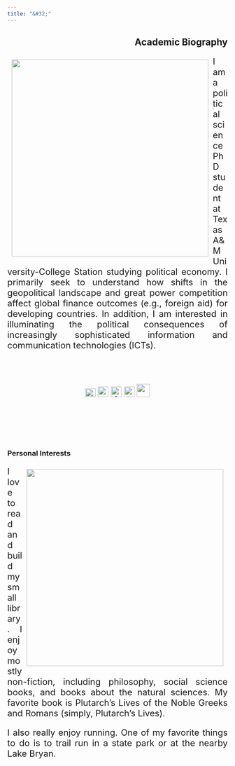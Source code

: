 ```yaml
---
title: "&#32;"
---
```

<head> <meta Nicholas Norfleet Ray/>
<meta Political Science/>
<meta Texas A&M University/>
</head>
<section>
<h1 align="right"> Academic Biography </h1>
  <p> <img src="Self-Portrait.jpg" style="float:left;padding:10px;width:450px;height:450px;">
  </p>
  <p align="justify" style = "font-size:20px;margin-bottom:2cm;"> I am a political science PhD student at Texas A&M University-College Station studying political economy. I primarily seek to understand how shifts in the geopolitical landscape and great power competition affect global finance outcomes (e.g., foreign aid) for developing countries. In addition, I am interested in illuminating the political consequences of increasingly sophisticated information and communication technologies (ICTs).
  <p align="center" style = "font-size:20px;margin-bottom:3cm;">
  <a href = "mailto: nnray@tamu.edu"> <img src="gmail.png" style="width:24px;height:20px;"></a>
  <a href=Ray_CV.pdf>  <img src="cv.png" style="width:24px;height:24px;"></a> 
  <a href=https://orcid.org/0000-0003-2766-9567><img alt="ORCID logo" src="https://info.orcid.org/wp-content/uploads/2019/11/orcid_16x16.png" width="24" height="24"/></a> 
  <a href=https://github.com/nnray> <i class="fa fa-github fa-lg" style=" vertical-align: middle;" ></i></a>
  <a href=https://scholar.google.com/citations?hl=en&user=d9-Ls4YAAAAJ> <img src="googlescholar.png" style="width:24px;height:24px;"></a>
  <a href=https://bush.tamu.edu/pols/degrees/phd/nray/> <img src="TAM-LogoBox.png" style="width:30px;height:30px;"></a>
  </p>
  
<section>
<h1 align="left"> Personal Interests </h1>
  <p> <img src="Books.jpg" style="float:right;padding:10px;width:450px;height:450px">
  </p>
  <p align="justify" style="font-size:20px;"> I love to read and build my small library. I enjoy mostly non-fiction, including philosophy, social science books, and books about the natural sciences. My favorite book is Plutarch's Lives of the Noble Greeks and Romans (simply, Plutarch's Lives).
  </p>
  <p align="justify" style="font-size:20px;"> I also really enjoy running. One of my favorite things to do is to trail run in a state park or at the nearby Lake Bryan.
  </p>
</section>
